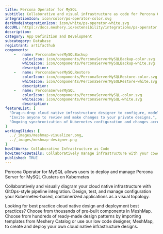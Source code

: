 ```yaml
---
title: Percona Operator for MySQL
subtitle: Collaborative and visual infrastructure as code for Percona Operator for MySQL
integrationIcon: icon/color/ps-operator-color.svg
darkModeIntegrationIcon: icon/white/ps-operator-white.svg
docURL: https://docs.meshery.io/extensibility/integrations/ps-operator
description: 
category: App Definition and Development
subcategory: Database
registrant: artifacthub
components: 
	-	name: PerconaServerMySQLBackup
		colorIcon: icon/components/PerconaServerMySQLBackup-color.svg
		whiteIcon: icon/components/PerconaServerMySQLBackup-white.svg
		description: 
	-	name: PerconaServerMySQLRestore
		colorIcon: icon/components/PerconaServerMySQLRestore-color.svg
		whiteIcon: icon/components/PerconaServerMySQLRestore-white.svg
		description: 
	-	name: PerconaServerMySQL
		colorIcon: icon/components/PerconaServerMySQL-color.svg
		whiteIcon: icon/components/PerconaServerMySQL-white.svg
		description: 
featureList: [
  "Drag-n-drop cloud native infrastructure designer to configure, model, and deploy your workloads.",
  "Invite anyone to review and make changes to your private designs.",
  "Ongoing synchronization of Kubernetes configuration and changes across any number of clusters."
]
workingSlides: [
  ../_images/meshmap-visualizer.png,
  ../_images/meshmap-designer.png
]
howItWorks: Collaborative Infrastructure as Code
howItWorksDetails: Collaboratively manage infrastructure with your coworkers synchronously sharing the same designs.
published: TRUE
---
```

<p>
Percona Operator for MySQL allows users to deploy and manage Percona Server for MySQL Clusters on Kubernetes
</p>
<p>
    Collaboratively and visually diagram your cloud native infrastructure with GitOps-style pipeline integration. Design, test, and manage configuration your Kubernetes-based, containerized applications as a visual topology.
</p>
<p>
    Looking for best practice cloud native design and deployment best practices? Choose from thousands of pre-built components in MeshMap. Choose from hundreds of ready-made design patterns by importing templates from Meshery Catalog or use our low code designer, MeshMap, to create and deploy your own cloud native infrastructure designs.
</p>
